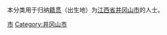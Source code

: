{{Catnav|頁面分類|各種主題的頁面分類|依中国各省来作的分类|各地中国人|江西人|吉安人}}
{{Catnav|頁面分類|人物|各國人物|中国人|各地中国人|江西人|吉安人}}

本分类用于归纳[[籍贯|籍贯]]（出生地）为[[江西省|江西省]][[井冈山市|井冈山市]]的人士。

[[Category:吉安人|市]]
[[Category:井冈山市|Category:井冈山市]]